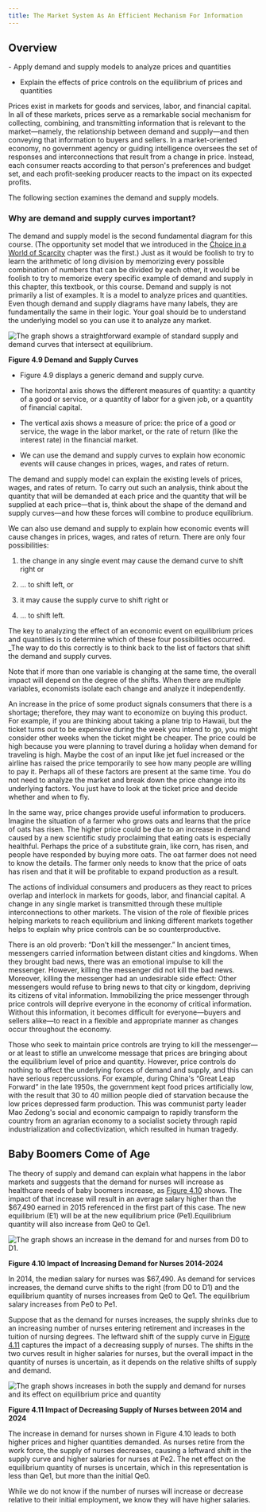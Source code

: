 ```yaml
---
title: The Market System As An Efficient Mechanism For Information
---
```


## Overview

<Info title=" By the end of this section, you will be able to:">
- Apply demand and supply models to analyze prices and quantities

- Explain the effects of price controls on the equilibrium of prices and quantities

</Info>

Prices exist in markets for goods and services, labor, and financial capital. In all of these markets, prices serve as a remarkable social mechanism for collecting, combining, and transmitting information that is relevant to the market—namely, the relationship between demand and supply—and then conveying that information to buyers and sellers. In a market-oriented economy, no government agency or guiding intelligence oversees the set of responses and interconnections that result from a change in price. Instead, each consumer reacts according to that person's preferences and budget set, and each profit-seeking producer reacts to the impact on its expected profits.

The following section examines the demand and supply models.

### Why are demand and supply curves important?

The demand and supply model is the second fundamental diagram for this course. (The opportunity set model that we introduced in the [Choice in a World of Scarcity](2-introduction-to-choice-in-a-world-of-scarcity) chapter was the first.) Just as it would be foolish to try to learn the arithmetic of long division by memorizing every possible combination of numbers that can be divided by each other, it would be foolish to try to memorize every specific example of demand and supply in this chapter, this textbook, or this course. Demand and supply is not primarily a list of examples. It is a model to analyze prices and quantities. Even though demand and supply diagrams have many labels, they are fundamentally the same in their logic. Your goal should be to understand the underlying model so you can use it to analyze any market.

<Image src="/images/module-1/chapter-4/section-3/7fcc913a62b0f82b5cbda70cd269a6b503f8258c.png" alt="The graph shows a straightforward example of standard supply and demand curves that intersect at equilibrium." floatLeft width={400} height={300}>

**Figure 4.9 Demand and Supply Curves**

</Image>

- Figure 4.9 displays a generic demand and supply curve.

- The horizontal axis shows the different measures of quantity: a quantity of a good or service, or a quantity of labor for a given job, or a quantity of financial capital.

- The vertical axis shows a measure of price: the price of a good or service, the wage in the labor market, or the rate of return (like the interest rate) in the financial market.

- We can use the demand and supply curves to explain how economic events will cause changes in prices, wages, and rates of return.

The demand and supply model can explain the existing levels of prices, wages, and rates of return. To carry out such an analysis, think about the quantity that will be demanded at each price and the quantity that will be supplied at each price—that is, think about the shape of the demand and supply curves—and how these forces will combine to produce equilibrium.

We can also use demand and supply to explain how economic events will cause changes in prices, wages, and rates of return. There are only four possibilities:

1. the change in any single event may cause the demand curve to shift right or

2. ... to shift left, or

3. it may cause the supply curve to shift right or
4. ... to shift left.

The key to analyzing the effect of an economic event on equilibrium prices and quantities is to determine which of these four possibilities occurred. \_The way to do this correctly is to think back to the list of factors that shift the demand and supply curves.

<Callout>
  Note that if more than one variable is changing at the same time, the overall
  impact will depend on the degree of the shifts. When there are multiple
  variables, economists isolate each change and analyze it independently.
</Callout>

An increase in the price of some product signals consumers that there is a shortage; therefore, they may want to economize on buying this product. For example, if you are thinking about taking a plane trip to Hawaii, but the ticket turns out to be expensive during the week you intend to go, you might consider other weeks when the ticket might be cheaper. The price could be high because you were planning to travel during a holiday when demand for traveling is high. Maybe the cost of an input like jet fuel increased or the airline has raised the price temporarily to see how many people are willing to pay it. Perhaps all of these factors are present at the same time. You do not need to analyze the market and break down the price change into its underlying factors. You just have to look at the ticket price and decide whether and when to fly.

In the same way, price changes provide useful information to producers. Imagine the situation of a farmer who grows oats and learns that the price of oats has risen. The higher price could be due to an increase in demand caused by a new scientific study proclaiming that eating oats is especially healthful. Perhaps the price of a substitute grain, like corn, has risen, and people have responded by buying more oats. The oat farmer does not need to know the details. The farmer only needs to know that the price of oats has risen and that it will be profitable to expand production as a result.

The actions of individual consumers and producers as they react to prices overlap and interlock in markets for goods, labor, and financial capital. A change in any single market is transmitted through these multiple interconnections to other markets. The vision of the role of flexible prices helping markets to reach equilibrium and linking different markets together helps to explain why price controls can be so counterproductive.

There is an old proverb: “Don't kill the messenger.” In ancient times, messengers carried information between distant cities and kingdoms. When they brought bad news, there was an emotional impulse to kill the messenger. However, killing the messenger did not kill the bad news. Moreover, killing the messenger had an undesirable side effect: Other messengers would refuse to bring news to that city or kingdom, depriving its citizens of vital information. Immobilizing the price messenger through price controls will deprive everyone in the economy of critical information. Without this information, it becomes difficult for everyone—buyers and sellers alike—to react in a flexible and appropriate manner as changes occur throughout the economy.

Those who seek to maintain price controls are trying to kill the messenger—or at least to stifle an unwelcome message that prices are bringing about the equilibrium level of price and quantity. However, price controls do nothing to affect the underlying forces of demand and supply, and this can have serious repercussions. For example, during China's “Great Leap Forward” in the late 1950s, the government kept food prices artificially low, with the result that 30 to 40 million people died of starvation because the low prices depressed farm production. This was communist party leader Mao Zedong's social and economic campaign to rapidly transform the country from an agrarian economy to a socialist society through rapid industrialization and collectivization, which resulted in human tragedy.

## Baby Boomers Come of Age

The theory of supply and demand can explain what happens in the labor markets and suggests that the demand for nurses will increase as healthcare needs of baby boomers increase, as [Figure 4.10](4-3-the-market-system-as-an-efficient-mechanism-for-information#CNX_Econ_C04_015) shows. The impact of that increase will result in an average salary higher than the $67,490 earned in 2015 referenced in the first part of this case. The new equilibrium (E1) will be at the new equilibrium price (Pe1).Equilibrium quantity will also increase from Qe0 to Qe1.

<Image src="/images/module-1/chapter-4/section-3/19a7e8ccdd1aef2d52096ca2708df638978562a3.png" alt="The graph shows an increase in the demand for and nurses from D0 to D1." floatLeft width={400} height={400}>

**Figure 4.10 Impact of Increasing Demand for Nurses 2014-2024**

</Image>

In 2014, the median salary for nurses was $67,490. As demand for services increases, the demand curve shifts to the right (from D0 to D1) and the equilibrium quantity of nurses increases from Qe0 to Qe1. The equilibrium salary increases from Pe0 to Pe1.

Suppose that as the demand for nurses increases, the supply shrinks due to an increasing number of nurses entering retirement and increases in the tuition of nursing degrees. The leftward shift of the supply curve in [Figure 4.11](4-3-the-market-system-as-an-efficient-mechanism-for-information#CNX_Econ_C04_016) captures the impact of a decreasing supply of nurses. The shifts in the two curves result in higher salaries for nurses, but the overall impact in the quantity of nurses is uncertain, as it depends on the relative shifts of supply and demand.

<Image src="/images/module-1/chapter-4/section-3/ad6a6436b311cb82ddc371cdd25af062eefccc7c.png" alt="The graph shows increases in both the supply and demand for nurses and its effect on equilibrium price and quantity" floatLeft width={400} height={400}>

**Figure 4.11 Impact of Decreasing Supply of Nurses between 2014 and 2024**

</Image>

The increase in demand for nurses shown in Figure 4.10 leads to both higher prices and higher quantities demanded. As nurses retire from the work force, the supply of nurses decreases, causing a leftward shift in the supply curve and higher salaries for nurses at Pe2. The net effect on the equilibrium quantity of nurses is uncertain, which in this representation is less than Qe1, but more than the initial Qe0.

While we do not know if the number of nurses will increase or decrease relative to their initial employment, we know they will have higher salaries.

<br />
<br />
<br />
<br />
<br />
